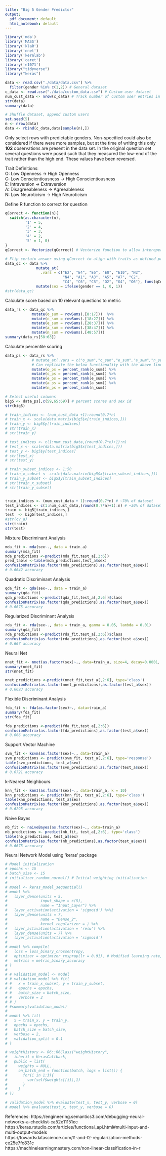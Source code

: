 ```yaml
---
title: "Big 5 Gender Predictor"
output:
  pdf_document: default
  html_notebook: default
---
```

```r
library('mda')
library('MASS')
library('klaR')
library('nnet')
library('kernlab')
library('caret')
library('e1071')
library("tidyverse")
library("keras")
```

```r
data <- read.csv("./data/data.csv") %>%
  filter(gender %in% c(1,2)) # General dataset
c_data <- read.csv("./data/custom_data.csv") # Custom user dataset
num_cust_data <- nrow(c_data) # Track number of custom user entries in the dataset
str(data)
summary(data)

# Shuffle dataset, append custom users
set.seed(5)
n <- nrow(data)
data <- rbind(c_data,data[sample(n),])
```
Only select rows with predictable genders. Non-specified could also be considered if there were more samples, but at the time of writing this only **102** observations are present in the data set. In the original question set several questions were posed such that they measured the low-end of the trait rather than the high end. These values have been reversed.

Trait Definitions:  
O: Low Openness           -> High Openness  
C: Low Conscientiousness  -> High Conscientiousness   
E: Intraversion           -> Extraversion  
A: Disagreeableness       -> Agreeableness  
N: Low Neuroticism        -> High Neuroticism   

Define R function to correct for question 
```r
qCorrect <- function(n){
  switch(as.character(n),
         '1' = 5,
         '2' = 4,
         '3' = 3,
         '4' = 2,
         '5' = 1, 0)
}
qCorrect <- Vectorize(qCorrect) # Vectorize function to allow interoperation with dplyr::mutate
```

```r
# Flip certain answer using qCorrect to align with traits as defined previously
data_qc <- data %>%
              mutate_at(
                .vars = c("E2", "E4", "E6", "E8", "E10", "N2", 
                          "N4", "A1", "A3", "A5", "A7", "C2", 
                          "C4", "C6", "C8", "O2", "O4", "O6"), funs(qCorrect)) %>%
              mutate(sex = ifelse(gender == 1, 0, 1)) 
#str(data_qc)
```
Calculate score based on 10 relevant questions to metric
```r
data_rs <- data_qc %>% 
            mutate(o_sum = rowSums(.[8:17]))  %>%
            mutate(c_sum = rowSums(.[18:27])) %>% 
            mutate(e_sum = rowSums(.[28:37])) %>% 
            mutate(a_sum = rowSums(.[38:47])) %>%
            mutate(n_sum = rowSums(.[48:57]))
summary(data_rs[58:63])
```
Calculate percentile scoring
```r
data_ps <- data_rs %>%
            # mutate_at(.vars = c("o_sum","c_sum","e_sum","a_sum","n_sum"), funs(percent_rank)) 
            # Can replicate the below functionality with the above line, but this overwrites the columns
            mutate(o_ps = percent_rank(o_sum)) %>%
            mutate(c_ps = percent_rank(c_sum)) %>%
            mutate(e_ps = percent_rank(e_sum)) %>%
            mutate(a_ps = percent_rank(a_sum)) %>%
            mutate(n_ps = percent_rank(n_sum))

# Select useful columns
big5 <- data_ps[,c(59,65:69)] # percent scores and sex id
str(big5)
```

```r
# train_indices <- (num_cust_data +1):round(0.7*n)
# train_x <- scale(data.matrix(big5$x[train_indices,]))
# train_y <- big5$y[train_indices]
# str(train_x)
# str(train_y)

# test_indices <- c(1:num_cust_data,(round(0.7*n)+1):n)
# test_x <- scale(data.matrix(big5$x[test_indices,]))
# test_y <- big5$y[test_indices]
# str(test_x)
# str(test_y)

# train_subset_indices <- 1:50
# train_x_subset <- scale(data.matrix(big5$x[train_subset_indices,]))
# train_y_subset <- big5$y[train_subset_indices]
# str(train_x_subset)
# str(train_y_subset) 


train_indices <- (num_cust_data + 1):round(0.7*n) # ~70% of dataset
test_indices <- c(1:num_cust_data,(round(0.7*n)+1):n) # ~30% of dataset
train <- big5[train_indices,]
test  <- big5[test_indices,]
#str(cv_a)
str(train)
str(test)
```

Mixture Discriminant Analysis
```r
mda_fit <- mda(sex~., data = train_a)
summary(mda_fit)
mda_predictions <-predict(mda_fit,test_a[,2:6])
pred_table <-table(mda_predictions,test_a$sex)
confusionMatrix(as.factor(mda_predictions),as.factor(test_a$sex))
# 0.6642 accuracy
```

Quadratic Discriminant Analysis
```r
qda_fit <- qda(sex~., data = train_a)
summary(qda_fit)
qda_predictions <-predict(qda_fit,test_a[,2:6])$class
confusionMatrix(as.factor(qda_predictions),as.factor(test_a$sex))
# 0.6675 accuracy
```

Regularized Discriminant Analysis
```r
rda_fit <- rda(sex~., data = train_a, gamma = 0.05, lambda = 0.01)
summary(qda_fit)
rda_predictions <-predict(rda_fit,test_a[,2:6])$class
confusionMatrix(as.factor(rda_predictions),as.factor(test_a$sex))
# 0.667 accuracy
```

Neural Net
```r
nnet_fit <- nnet(as.factor(sex)~., data=train_a, size=4, decay=0.0001, maxit=500)
summary(nnet_fit)
str(nnet_fit)

nnet_predictions <-predict(nnet_fit,test_a[,2:6], type='class')
confusionMatrix(as.factor(nnet_predictions),as.factor(test_a$sex))
# 0.6693 accuracy
```

Flexible Discriminant Analysis
```r
fda_fit <- fda(as.factor(sex)~., data=train_a)
summary(fda_fit)
str(fda_fit)

fda_predictions <-predict(fda_fit,test_a[,2:6])
confusionMatrix(as.factor(fda_predictions),as.factor(test_a$sex))
# 0.666 accuracy
```

Support Vector Machine
```r
svm_fit <- ksvm(as.factor(sex)~., data=train_a)
svm_predictions <- predict(svm_fit, test_a[,2:6], type='response')
table(svm_predictions, test_a$sex)
confusionMatrix(as.factor(svm_predictions),as.factor(test_a$sex))
# 0.6721 accuracy
```

k-Nearest Neighbours
```r
knn_fit <- knn3(as.factor(sex)~., data=train_a, k = 10)
knn_predictions <- predict(knn_fit, test_a[,2:6], type='class')
table(knn_predictions, test_a$sex)
confusionMatrix(as.factor(knn_predictions),as.factor(test_a$sex))
# 0.6295 accuracy
```

Naive Bayes
```r
nb_fit <- naiveBayes(as.factor(sex)~., data=train_a)
nb_predictions <- predict(nb_fit, test_a[,2:6], type='class')
table(nb_predictions, test_a$sex)
confusionMatrix(as.factor(nb_predictions),as.factor(test_a$sex))
# 0.6675 accuracy
```


Neural Network Model using 'keras' package
```r
# Model initialization
# epochs <- 15
# batch_size <- 15
# initializer_random_normal() # Initial weighting initialization
# 
# model <- keras_model_sequential()
# model %>%
#   layer_dense(units = 5, 
#               input_shape = c(5), 
#               name = "Input_Layer") %>%
#   layer_activation(activation = 'sigmoid') %>%3
#   layer_dense(units = 7,
#               name = "Dense_2",
#               kernel_regularizer = ) %>%
#   layer_activation(activation = 'relu') %>%
#   layer_dense(units = 7) %>%
#   layer_activation(activation = 'sigmoid')
# 
# model %>% compile(
#   loss = loss_binary_crossentropy,
#   optimizer = optimizer_rmsprop(lr = 0.01), # Modified learning rate, being checked in logarithmic steps
#   metrics = metric_binary_accuracy 
# )
# 
# # validation_model <- model
# # validation_model %>% fit(
# #   x = train_x_subset, y = train_y_subset,
# #   epochs = epochs,
# #   batch_size = batch_size,
# #   verbose = 2
# # )  
# #summary(validation_model)
# 
# model %>% fit(
#   x = train_x, y = train_y,
#   epochs = epochs,
#   batch_size = batch_size,
#   verbose = 2,
#   validation_split = 0.1
# )

```

```r
# weightHistory <- R6::R6Class("weightHistory",
#   inherit = KerasCallback,
#   public = list(
#     weights = NULL,
#     on_batch_end = function(batch, logs = list()) {
#       for(i in 1:3){
#         var(self$weights[[i]],1)
#       }
#     }
# ))
```

```r
# validation_model %>% evaluate(test_x, test_y, verbose = 0)
# model %>% evaluate(test_x, test_y, verbose = 0)

```
References:
https://engineering.semantics3.com/debugging-neural-networks-a-checklist-ca52e11151ec  
https://keras.rstudio.com/articles/functional_api.html#multi-input-and-multi-output-models  
https://towardsdatascience.com/l1-and-l2-regularization-methods-ce25e7fc831c  
https://machinelearningmastery.com/non-linear-classification-in-r